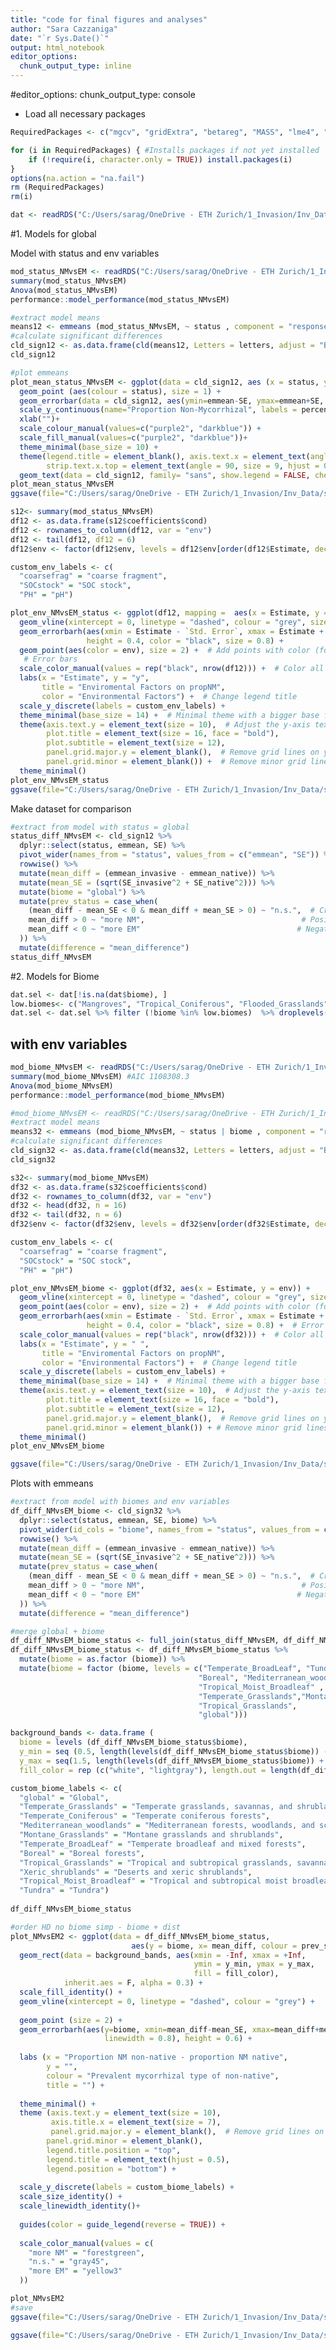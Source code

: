 ```yaml
---
title: "code for final figures and analyses"
author: "Sara Cazzaniga"
date: "`r Sys.Date()`"
output: html_notebook
editor_options: 
  chunk_output_type: inline
---
```


#editor_options:
  chunk_output_type: console

  - Load all necessary packages 
```r
RequiredPackages <- c("mgcv", "gridExtra", "betareg", "MASS", "lme4", "lmerTest", "lsmeans", "ggeffects", "spdep", "ggplot2", "ncf", "ape", "sjPlot", "gridExtra", "MuMIn", "tidyverse", "sf", "tidyverse", "DHARMa", "glmmTMB", "gstat", "sp", "ggrepel", "stringr", "car", "vcd", "multcomp", "RColorBrewer", "see", "gghalves", "ggpubr", "scales", "gghalves")

for (i in RequiredPackages) { #Installs packages if not yet installed
    if (!require(i, character.only = TRUE)) install.packages(i)
}
options(na.action = "na.fail")
rm (RequiredPackages)
rm(i)
```

```r
dat <- readRDS("C:/Users/sarag/OneDrive - ETH Zurich/1_Invasion/Inv_Data/sPlot4_Sara/data/sPlot4_sel_var_plot_inv_myc_scaled_SC0625.rds")
```

####################################################################################################################################################################################################################################################################

#1. Models for global

Model with status and env variables 
```r
mod_status_NMvsEM <- readRDS("C:/Users/sarag/OneDrive - ETH Zurich/1_Invasion/Inv_Data/sPlot4_Sara/Models/mod_status_NMvsEM.rds")
summary(mod_status_NMvsEM)
Anova(mod_status_NMvsEM)
performance::model_performance(mod_status_NMvsEM)
```

```r
#extract model means
means12 <- emmeans (mod_status_NMvsEM, ~ status , component = "response", cov.reduce = mean, data = dat)
#calculate significant differences
cld_sign12 <- as.data.frame(cld(means12, Letters = letters, adjust = "BH", alpha = 0.05, decreasing = TRUE))
cld_sign12

#plot emmeans
plot_mean_status_NMvsEM <- ggplot(data = cld_sign12, aes (x = status, y = emmean)) +
  geom_point (aes(colour = status), size = 1) +
  geom_errorbar(data = cld_sign12, aes(ymin=emmean-SE, ymax=emmean+SE, colour = status), lwd=0.7, width=0.5)+ 
  scale_y_continuous(name="Proportion Non-Mycorrhizal", labels = percent)+
  xlab("")+
  scale_colour_manual(values=c("purple2", "darkblue")) + 
  scale_fill_manual(values=c("purple2", "darkblue"))+
  theme_minimal(base_size = 10) +
  theme(legend.title = element_blank(), axis.text.x = element_text(angle = 90, hjust = 1, vjust = 0),
        strip.text.x.top = element_text(angle = 90, size = 9, hjust = 0)) +
  geom_text(data = cld_sign12, family= "sans", show.legend = FALSE, check_overlap = TRUE, size = 3, hjust = 0.3, vjust = 0, aes(x=status,y= Inf,label=.group , colour = status))
plot_mean_status_NMvsEM
ggsave(file="C:/Users/sarag/OneDrive - ETH Zurich/1_Invasion/Inv_Data/sPlot4_Sara/Figures/mod_status_means_NMvsEM.svg", plot=plot_mean_status_NMvsEM, width=10, height=8, scale = 0.5)

s12<- summary(mod_status_NMvsEM)
df12 <- as.data.frame(s12$coefficients$cond)
df12 <- rownames_to_column(df12, var = "env")
df12 <- tail(df12, df12 = 6)
df12$env <- factor(df12$env, levels = df12$env[order(df12$Estimate, decreasing = TRUE)])

custom_env_labels <- c(
  "coarsefrag" = "coarse fragment",
  "SOCstock" = "SOC stock",
  "PH" = "pH")

plot_env_NMvsEM_status <- ggplot(df12, mapping =  aes(x = Estimate, y = env)) +
  geom_vline(xintercept = 0, linetype = "dashed", colour = "grey", size = 0.8) +  # Dashed line at 0
  geom_errorbarh(aes(xmin = Estimate - `Std. Error`, xmax = Estimate + `Std. Error`), 
                 height = 0.4, color = "black", size = 0.8) + 
  geom_point(aes(color = env), size = 2) +  # Add points with color (for better distinction)
   # Error bars
  scale_color_manual(values = rep("black", nrow(df12))) +  # Color all points (you can change to another scheme)
  labs(x = "Estimate", y = "y", 
       title = "Enviromental Factors on propNM",
       color = "Environmental Factors") +  # Change legend title
  scale_y_discrete(labels = custom_env_labels) +
  theme_minimal(base_size = 14) +  # Minimal theme with a bigger base font size
  theme(axis.text.y = element_text(size = 10),  # Adjust the y-axis text size
        plot.title = element_text(size = 16, face = "bold"),
        plot.subtitle = element_text(size = 12),
        panel.grid.major.y = element_blank(),  # Remove grid lines on y-axis for cleaner look
        panel.grid.minor = element_blank()) +  # Remove minor grid linesggplot(df12, mapping = aes(x = Estimate, y = env)) +
  theme_minimal()
plot_env_NMvsEM_status
ggsave(file="C:/Users/sarag/OneDrive - ETH Zurich/1_Invasion/Inv_Data/sPlot4_Sara/Figures/mod_status_NMvsEM_env.svg", plot=plot_env_NMvsEM_status, width=10, height=7, scale = 0.5)
```

Make dataset for comparison
```r
#extract from model with status = global
status_diff_NMvsEM <- cld_sign12 %>%
  dplyr::select(status, emmean, SE) %>% 
  pivot_wider(names_from = "status", values_from = c("emmean", "SE")) %>% 
  rowwise() %>% 
  mutate(mean_diff = (emmean_invasive - emmean_native)) %>% 
  mutate(mean_SE = (sqrt(SE_invasive^2 + SE_native^2))) %>% 
  mutate(biome = "global") %>% 
  mutate(prev_status = case_when(
    (mean_diff - mean_SE < 0 & mean_diff + mean_SE > 0) ~ "n.s.",  # Crosses zero
    mean_diff > 0 ~ "more NM",                                   # Positive mean_diff
    mean_diff < 0 ~ "more EM"                                   # Negative mean_diff
  )) %>% 
  mutate(difference = "mean_difference")
status_diff_NMvsEM
```


############################################################################################################################
##################################################################################################################################

#2. Models for Biome

```r
dat.sel <- dat[!is.na(dat$biome), ]
low.biomes<- c("Mangroves", "Tropical_Coniferous", "Flooded_Grasslands", "Tropical_Deciduous_Broadleaf")
dat.sel <- dat.sel %>% filter (!biome %in% low.biomes)  %>% droplevels()
```


## with env variables
```r
mod_biome_NMvsEM <- readRDS("C:/Users/sarag/OneDrive - ETH Zurich/1_Invasion/Inv_Data/sPlot4_Sara/Models/mod_biome_NMvsEM.rds")
summary(mod_biome_NMvsEM) #AIC 1108308.3
Anova(mod_biome_NMvsEM)
performance::model_performance(mod_biome_NMvsEM)
```


```r
#mod_biome_NMvsEM <- readRDS("C:/Users/sarag/OneDrive - ETH Zurich/1_Invasion/Inv_Data/sPlot4_Sara/Models/mod_biome_NMvsEM.rds")
#extract model means
means32 <- emmeans (mod_biome_NMvsEM, ~ status | biome , component = "response", cov.reduce = mean, data = dat.sel)
#calculate significant differences
cld_sign32 <- as.data.frame(cld(means32, Letters = letters, adjust = "BH", alpha = 0.05, decreasing = TRUE))
cld_sign32

s32<- summary(mod_biome_NMvsEM)
df32 <- as.data.frame(s32$coefficients$cond)
df32 <- rownames_to_column(df32, var = "env")
df32 <- head(df32, n = 16)
df32 <- tail(df32, n = 6)
df32$env <- factor(df32$env, levels = df32$env[order(df32$Estimate, decreasing = TRUE)])

custom_env_labels <- c(
  "coarsefrag" = "coarse fragment",
  "SOCstock" = "SOC stock",
  "PH" = "pH")

plot_env_NMvsEM_biome <- ggplot(df32, aes(x = Estimate, y = env)) +
  geom_vline(xintercept = 0, linetype = "dashed", colour = "grey", size = 0.8) +  # Dashed line at 0
  geom_point(aes(color = env), size = 2) +  # Add points with color (for better distinction)
  geom_errorbarh(aes(xmin = Estimate - `Std. Error`, xmax = Estimate + `Std. Error`), 
                 height = 0.4, color = "black", size = 0.8) +  # Error bars
  scale_color_manual(values = rep("black", nrow(df32))) +  # Color all points (you can change to another scheme)
  labs(x = "Estimate", y = " ", 
       title = "Enviromental Factors on propNM",
       color = "Environmental Factors") +  # Change legend title
  scale_y_discrete(labels = custom_env_labels) +
  theme_minimal(base_size = 14) +  # Minimal theme with a bigger base font size
  theme(axis.text.y = element_text(size = 10),  # Adjust the y-axis text size
        plot.title = element_text(size = 16, face = "bold"),
        plot.subtitle = element_text(size = 12),
        panel.grid.major.y = element_blank(),  # Remove grid lines on y-axis for cleaner look
        panel.grid.minor = element_blank()) + # Remove minor grid linesggplot(df12, mapping = aes(x = Estimate, y = env)) 
  theme_minimal()
plot_env_NMvsEM_biome

ggsave(file="C:/Users/sarag/OneDrive - ETH Zurich/1_Invasion/Inv_Data/sPlot4_Sara/Figures/mod_biome_NMvsEM_status_ selectedbiomes_env.svg", plot=plot_env_NMvsEM_biome, width=10, height=7, scale = 0.5)
```

Plots with emmeans 

```r
#extract from model with biomes and env variables
df_diff_NMvsEM_biome <- cld_sign32 %>% 
  dplyr::select(status, emmean, SE, biome) %>% 
  pivot_wider(id_cols = "biome", names_from = "status", values_from = c("emmean", "SE")) %>% 
  rowwise() %>% 
  mutate(mean_diff = (emmean_invasive - emmean_native)) %>% 
  mutate(mean_SE = (sqrt(SE_invasive^2 + SE_native^2))) %>% 
  mutate(prev_status = case_when(
    (mean_diff - mean_SE < 0 & mean_diff + mean_SE > 0) ~ "n.s.",  # Crosses zero
    mean_diff > 0 ~ "more NM",                                   # Positive mean_diff
    mean_diff < 0 ~ "more EM"                                   # Negative mean_diff
  )) %>% 
  mutate(difference = "mean_difference")

#merge global + biome
df_diff_NMvsEM_biome_status <- full_join(status_diff_NMvsEM, df_diff_NMvsEM_biome, by = NULL)
df_diff_NMvsEM_biome_status <- df_diff_NMvsEM_biome_status %>% 
  mutate(biome = as.factor (biome)) %>% 
  mutate(biome = factor (biome, levels = c("Temperate_BroadLeaf", "Tundra", "Temperate_Coniferous",
                                          "Boreal", "Mediterranean_woodlands",
                                          "Tropical_Moist_Broadleaf" , "Xeric_shrublands",
                                          "Temperate_Grasslands","Montane_Grasslands",
                                          "Tropical_Grasslands",
                                          "global")))

background_bands <- data.frame (
  biome = levels (df_diff_NMvsEM_biome_status$biome),
  y_min = seq (0.5, length(levels(df_diff_NMvsEM_biome_status$biome)) - 0.5, by = 1),
  y_max = seq(1.5, length(levels(df_diff_NMvsEM_biome_status$biome)) + 0.5, by = 1),
  fill_color = rep (c("white", "lightgray"), length.out = length(df_diff_NMvsEM_biome_status$biome)))

custom_biome_labels <- c(
  "global" = "Global",
  "Temperate_Grasslands" = "Temperate grasslands, savannas, and shrublands",
  "Temperate_Coniferous" = "Temperate coniferous forests",
  "Mediterranean_woodlands" = "Mediterranean forests, woodlands, and scrub",
  "Montane_Grasslands" = "Montane grasslands and shrublands",
  "Temperate_BroadLeaf" = "Temperate broadleaf and mixed forests",
  "Boreal" = "Boreal forests",
  "Tropical_Grasslands" = "Tropical and subtropical grasslands, savannas, and shrublands",
  "Xeric_shrublands" = "Deserts and xeric shrublands",
  "Tropical_Moist_Broadleaf" = "Tropical and subtropical moist broadleaf forests",
  "Tundra" = "Tundra")
  
df_diff_NMvsEM_biome_status

#order HD no biome simp - biome + dist
plot_NMvsEM2 <- ggplot(data = df_diff_NMvsEM_biome_status, 
                           aes(y = biome, x= mean_diff, colour = prev_status)) +
  geom_rect(data = background_bands, aes(xmin = -Inf, xmax = +Inf,
                                         ymin = y_min, ymax = y_max,
                                         fill = fill_color),
            inherit.aes = F, alpha = 0.3) +
  scale_fill_identity() + 
  geom_vline(xintercept = 0, linetype = "dashed", colour = "grey") +
  
  geom_point (size = 2) +
  geom_errorbarh(aes(y=biome, xmin=mean_diff-mean_SE, xmax=mean_diff+mean_SE,
                     linewidth = 0.8), height = 0.6) +
  
  labs (x = "Proportion NM non-native - proportion NM native",
        y = "",
        colour = "Prevalent mycorrhizal type of non-native",
        title = "") +
  
  theme_minimal() + 
  theme (axis.text.y = element_text(size = 10),
         axis.title.x = element_text(size = 7),
         panel.grid.major.y = element_blank(),  # Remove grid lines on y-axis for cleaner look
        panel.grid.minor = element_blank(),
        legend.title.position = "top",
        legend.title = element_text(hjust = 0.5),
        legend.position = "bottom") +
  
  scale_y_discrete(labels = custom_biome_labels) +
  scale_size_identity() +
  scale_linewidth_identity()+
  
  guides(color = guide_legend(reverse = TRUE)) + 
  
  scale_color_manual(values = c(
    "more NM" = "forestgreen",
    "n.s." = "gray45",
    "more EM" = "yellow3"
  ))

plot_NMvsEM2
#save
ggsave(file="C:/Users/sarag/OneDrive - ETH Zurich/1_Invasion/Inv_Data/sPlot4_Sara/Figures/mod_biome_difference_NMvsEM_status_biomes.png", plot=plot_NMvsEM2, width=15, height=7, scale = 0.5,  dpi = 300)

ggsave(file="C:/Users/sarag/OneDrive - ETH Zurich/1_Invasion/Inv_Data/sPlot4_Sara/Figures/mod_biome_difference_NMvsEM_status_biomes.svg",plot=plot_NMvsEM2, width=15, height=7, scale = 0.5)
```


